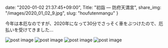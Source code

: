date: "2020-01-02 21:37:45+09:00",
Title: "初詣 ― 防府天満宮",
share_img: "/images/2020_01_02_9.jpg",
slug: "houfutenmangu"
}

今年は本厄なのですが、2020年になって30分でさっそく車をぶつけたので、厄払いを受けてきました...

<img src="/images/2020_01_02_8.jpg" alt="post image" />
<img src="/images/2020_01_02_9.jpg" alt="post image" />
<img src="/images/2020_01_02_10.jpg" alt="post image" />
<img src="/images/2020_01_02_11.jpg" alt="post image" />